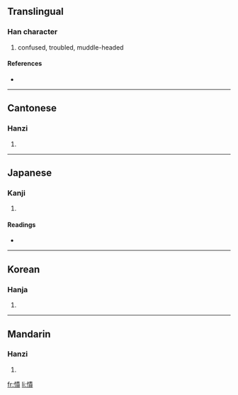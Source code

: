 {{also|愦}}
==Translingual==

===Han character===
{{Han char|rn=61|rad=心|as=12|sn=15|four=9508<sub>6</sub>|canj=心中一金 (PLMC)}}

# confused, troubled, muddle-headed

====References====
* {{Han ref|kx=0402.170|dkj=11211|dj=0742.200|hdz=42354.070|uh=6192|ud=24978|bh=E5A6|bd=58790}}

----

==Cantonese==

===Hanzi===
{{yue-hanzi|jyut=|y=kui2|sim=愦}}

# {{defn|Cantonese}}

----

==Japanese==

===Kanji===
{{ja-kanji|grade=|rs=心12}}

# {{defn|Japanese}}

====Readings====
* {{ja-readings|on=[[かい]] (kai), [[がい]] (gai)|kun=[[みだれる]] (midareru)}}

----

==Korean==

===Hanja===
{{ko-hanja|hangeul=궤|eumhun=|rv=gwe|mr=kwe|y=kwey}}

# {{defn|Korean}}

----

==Mandarin==

===Hanzi===
{{cmn-hanzi|sim=愦|pin=[[kuì]] ([[kui4]])|wg=k'uei<sup>4</sup>}}

# {{defn|Mandarin}}

[[fr:憒]]
[[li:憒]]
